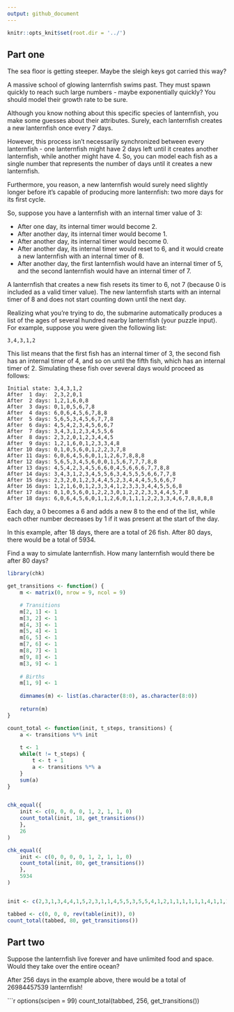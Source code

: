 ```yaml
---
output: github_document
---
```


```r
knitr::opts_knit$set(root.dir = '../')
```

## Part one

The sea floor is getting steeper. Maybe the sleigh keys got carried this way?

A massive school of glowing lanternfish swims past. They must spawn quickly to reach such large numbers - maybe exponentially quickly? You should model their growth rate to be sure.

Although you know nothing about this specific species of lanternfish, you make some guesses about their attributes. Surely, each lanternfish creates a new lanternfish once every 7 days.

However, this process isn't necessarily synchronized between every lanternfish - one lanternfish might have 2 days left until it creates another lanternfish, while another might have 4. So, you can model each fish as a single number that represents the number of days until it creates a new lanternfish.

Furthermore, you reason, a new lanternfish would surely need slightly longer before it's capable of producing more lanternfish: two more days for its first cycle.

So, suppose you have a lanternfish with an internal timer value of 3:

* After one day, its internal timer would become 2.
* After another day, its internal timer would become 1.
* After another day, its internal timer would become 0.
* After another day, its internal timer would reset to 6, and it would create a new lanternfish with an internal timer of 8.
* After another day, the first lanternfish would have an internal timer of 5, and the second lanternfish would have an internal timer of 7.

A lanternfish that creates a new fish resets its timer to 6, not 7 (because 0 is included as a valid timer value). The new lanternfish starts with an internal timer of 8 and does not start counting down until the next day.

Realizing what you're trying to do, the submarine automatically produces a list of the ages of several hundred nearby lanternfish (your puzzle input). For example, suppose you were given the following list:

`3,4,3,1,2`

This list means that the first fish has an internal timer of 3, the second fish has an internal timer of 4, and so on until the fifth fish, which has an internal timer of 2. Simulating these fish over several days would proceed as follows:

```
Initial state: 3,4,3,1,2
After  1 day:  2,3,2,0,1
After  2 days: 1,2,1,6,0,8
After  3 days: 0,1,0,5,6,7,8
After  4 days: 6,0,6,4,5,6,7,8,8
After  5 days: 5,6,5,3,4,5,6,7,7,8
After  6 days: 4,5,4,2,3,4,5,6,6,7
After  7 days: 3,4,3,1,2,3,4,5,5,6
After  8 days: 2,3,2,0,1,2,3,4,4,5
After  9 days: 1,2,1,6,0,1,2,3,3,4,8
After 10 days: 0,1,0,5,6,0,1,2,2,3,7,8
After 11 days: 6,0,6,4,5,6,0,1,1,2,6,7,8,8,8
After 12 days: 5,6,5,3,4,5,6,0,0,1,5,6,7,7,7,8,8
After 13 days: 4,5,4,2,3,4,5,6,6,0,4,5,6,6,6,7,7,8,8
After 14 days: 3,4,3,1,2,3,4,5,5,6,3,4,5,5,5,6,6,7,7,8
After 15 days: 2,3,2,0,1,2,3,4,4,5,2,3,4,4,4,5,5,6,6,7
After 16 days: 1,2,1,6,0,1,2,3,3,4,1,2,3,3,3,4,4,5,5,6,8
After 17 days: 0,1,0,5,6,0,1,2,2,3,0,1,2,2,2,3,3,4,4,5,7,8
After 18 days: 6,0,6,4,5,6,0,1,1,2,6,0,1,1,1,2,2,3,3,4,6,7,8,8,8,8
```

Each day, a 0 becomes a 6 and adds a new 8 to the end of the list, while each other number decreases by 1 if it was present at the start of the day.

In this example, after 18 days, there are a total of 26 fish. After 80 days, there would be a total of 5934.

Find a way to simulate lanternfish. How many lanternfish would there be after 80 days?

```r
library(chk)

get_transitions <- function() {
	m <- matrix(0, nrow = 9, ncol = 9)

	# Transitions
	m[2, 1] <- 1
	m[3, 2] <- 1
	m[4, 3] <- 1
	m[5, 4] <- 1
	m[6, 5] <- 1
	m[7, 6] <- 1
	m[8, 7] <- 1
	m[9, 8] <- 1
	m[3, 9] <- 1
	
	# Births
	m[1, 9] <- 1
	
	dimnames(m) <- list(as.character(8:0), as.character(8:0))
	
	return(m)
}

count_total <- function(init, t_steps, transitions) {
	a <- transitions %*% init
	
	t <- 1
	while(t != t_steps) {
		t <- t + 1
		a <- transitions %*% a
	}
	sum(a)
}


chk_equal({
	init <- c(0, 0, 0, 0, 1, 2, 1, 1, 0)
	count_total(init, 18, get_transitions())
	},
	26
)

chk_equal({
	init <- c(0, 0, 0, 0, 1, 2, 1, 1, 0)
	count_total(init, 80, get_transitions())
	},
	5934
)


init <- c(2,3,1,3,4,4,1,5,2,3,1,1,4,5,5,3,5,5,4,1,2,1,1,1,1,1,1,4,1,1,1,4,1,3,1,4,1,1,4,1,3,4,5,1,1,5,3,4,3,4,1,5,1,3,1,1,1,3,5,3,2,3,1,5,2,2,1,1,4,1,1,2,2,2,2,3,2,1,2,5,4,1,1,1,5,5,3,1,3,2,2,2,5,1,5,2,4,1,1,3,3,5,2,3,1,2,1,5,1,4,3,5,2,1,5,3,4,4,5,3,1,2,4,3,4,1,3,1,1,2,5,4,3,5,3,2,1,4,1,4,4,2,3,1,1,2,1,1,3,3,3,1,1,2,2,1,1,1,5,1,5,1,4,5,1,5,2,4,3,1,1,3,2,2,1,4,3,1,1,1,3,3,3,4,5,2,3,3,1,3,1,4,1,1,1,2,5,1,4,1,2,4,5,4,1,5,1,5,5,1,5,5,2,5,5,1,4,5,1,1,3,2,5,5,5,4,3,2,5,4,1,1,2,4,4,1,1,1,3,2,1,1,2,1,2,2,3,4,5,4,1,4,5,1,1,5,5,1,4,1,4,4,1,5,3,1,4,3,5,3,1,3,1,4,2,4,5,1,4,1,2,4,1,2,5,1,1,5,1,1,3,1,1,2,3,4,2,4,3,1)

tabbed <- c(0, 0, 0, rev(table(init)), 0)
count_total(tabbed, 80, get_transitions())
```


## Part two

Suppose the lanternfish live forever and have unlimited food and space. Would they take over the entire ocean?

After 256 days in the example above, there would be a total of 26984457539 lanternfish!

```r
options(scipen = 99)
count_total(tabbed, 256, get_transitions())
